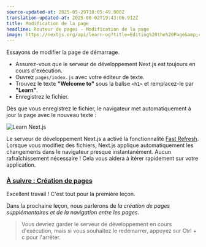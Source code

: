 ```yaml
---
source-updated-at: 2025-05-29T18:05:49.000Z
translation-updated-at: 2025-06-02T19:43:06.912Z
title: Modification de la page
headline: Routeur de pages - Modification de la page
image: https://nextjs.org/api/learn-og?title=Editing%20the%20Page&amp;chapter=3
---
```


Essayons de modifier la page de démarrage.

*   Assurez-vous que le serveur de développement Next.js est toujours en cours d'exécution.
*   Ouvrez `pages/index.js` avec votre éditeur de texte.
*   Trouvez le texte **"Welcome to"** sous la balise `<h1>` et remplacez-le par **"Learn"**.
*   Enregistrez le fichier.

Dès que vous enregistrez le fichier, le navigateur met automatiquement à jour la page avec le nouveau texte :

![Learn Next.js](https://h8DxKfmAPhn8O0p3.public.blob.vercel-storage.com/learn/pages-router/create-nextjs-app/learn-nextjs.png)

Le serveur de développement Next.js a activé la fonctionnalité [Fast Refresh](/docs/basic-features/fast-refresh). Lorsque vous modifiez des fichiers, Next.js applique automatiquement les changements dans le navigateur presque instantanément. Aucun rafraîchissement nécessaire ! Cela vous aidera à itérer rapidement sur votre application.

### [À suivre : Création de pages](#next-up-creating-pages)

Excellent travail ! C'est tout pour la première leçon.

Dans la prochaine leçon, nous parlerons de _la création de pages supplémentaires et de la navigation entre les pages_.

> Vous devriez garder le serveur de développement en cours d'exécution, mais si vous souhaitez le redémarrer, appuyez sur Ctrl + c pour l'arrêter.